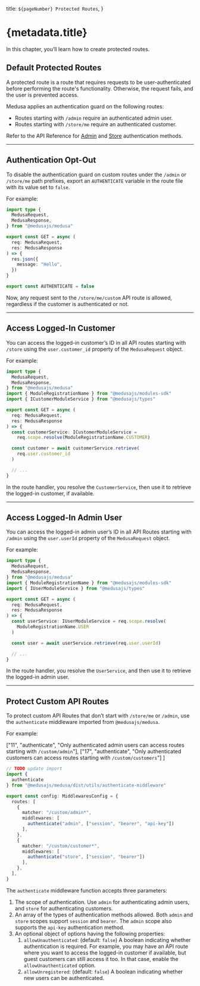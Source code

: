   title: `${pageNumber} Protected Routes`,
}

# {metadata.title}

In this chapter, you’ll learn how to create protected routes.

## Default Protected Routes

A protected route is a route that requires requests to be user-authenticated before performing the route's functionality. Otherwise, the request fails, and the user is prevented access.

Medusa applies an authentication guard on the following routes:

- Routes starting with `/admin` require an authenticated admin user.
- Routes starting with `/store/me` require an authenticated customer.

<Note>

Refer to the API Reference for [Admin](https://docs.medusajs.com/api/admin#authentication) and [Store](https://docs.medusajs.com/api/store#authentication) authentication methods.

</Note>

---

## Authentication Opt-Out

To disable the authentication guard on custom routes under the `/admin` or `/store/me` path prefixes, export an `AUTHENTICATE` variable in the route file with its value set to `false`.

For example:

```ts title="src/api/store/me/custom/route.ts" highlights={[["15"]]} apiTesting testApiUrl="http://localhost:9000/store/me/custom" testApiMethod="GET"
import type {
  MedusaRequest,
  MedusaResponse,
} from "@medusajs/medusa"

export const GET = async (
  req: MedusaRequest,
  res: MedusaResponse
) => {
  res.json({
    message: "Hello",
  })
}

export const AUTHENTICATE = false
```

Now, any request sent to the `/store/me/custom` API route is allowed, regardless if the customer is authenticated or not.

---

## Access Logged-In Customer

You can access the logged-in customer’s ID in all API routes starting with `/store` using the `user.customer_id` property of the `MedusaRequest` object.

For example:

```ts title="src/api/store/me/custom/route.ts" highlights={[["16", "", "Access the logged-in customer's ID."]]}
import type {
  MedusaRequest,
  MedusaResponse,
} from "@medusajs/medusa"
import { ModuleRegistrationName } from "@medusajs/modules-sdk"
import { ICustomerModuleService } from "@medusajs/types"

export const GET = async (
  req: MedusaRequest,
  res: MedusaResponse
) => {
  const customerService: ICustomerModuleService =
    req.scope.resolve(ModuleRegistrationName.CUSTOMER)

  const customer = await customerService.retrieve(
    req.user.customer_id
  )

  // ...
}
```

In the route handler, you resolve the `CustomerService`, then use it to retrieve the logged-in customer, if available.

---

## Access Logged-In Admin User

You can access the logged-in admin user’s ID in all API Routes starting with `/admin` using the `user.userId` property of the `MedusaRequest` object.

For example:

```ts title="src/api/admin/custom/route.ts" highlights={[["16", "req.user.userId", "Access the logged-in admin user's ID."]]}
import type {
  MedusaRequest,
  MedusaResponse,
} from "@medusajs/medusa"
import { ModuleRegistrationName } from "@medusajs/modules-sdk"
import { IUserModuleService } from "@medusajs/types"

export const GET = async (
  req: MedusaRequest,
  res: MedusaResponse
) => {
  const userService: IUserModuleService = req.scope.resolve(
    ModuleRegistrationName.USER
  )

  const user = await userService.retrieve(req.user.userId)

  // ...
}
```

In the route handler, you resolve the `UserService`, and then use it to retrieve the logged-in admin user.

---

## Protect Custom API Routes

To protect custom API Routes that don’t start with `/store/me` or `/admin`, use the `authenticate` middleware imported from `@medusajs/medusa`.

For example:

  ["11", "authenticate", "Only authenticated admin users can access routes starting with `/custom/admin`"],
  ["17", "authenticate", "Only authenticated customers can access routes starting with `/custom/customers`"]
]

```ts title="src/api/middlewares.ts" highlights={highlights}
// TODO update import
import { 
  authenticate
} from "@medusajs/medusa/dist/utils/authenticate-middleware"

export const config: MiddlewaresConfig = {
  routes: [
    {
      matcher: "/custom/admin*",
      middlewares: [
        authenticate("admin", ["session", "bearer", "api-key"])
      ],
    },
    {
      matcher: "/custom/customer*",
      middlewares: [
        authenticate("store", ["session", "bearer"])
      ],
    },
  ],
}
```

The `authenticate` middleware function accepts three parameters:

1. The scope of authentication. Use `admin` for authenticating admin users, and `store` for authenticating customers.
2. An array of the types of authentication methods allowed. Both `admin` and `store` scopes support `session` and `bearer`. The `admin` scope also supports the `api-key` authentication method.
3. An optional object of options having the following properties:
    1. `allowUnauthenticated`: (default: `false`) A boolean indicating whether authentication is required. For example, you may have an API route where you want to access the logged-in customer if available, but guest customers can still access it too. In that case, enable the `allowUnauthenticated` option.
    2. `allowUnregistered`: (default: `false`) A boolean indicating whether new users can be authenticated.

